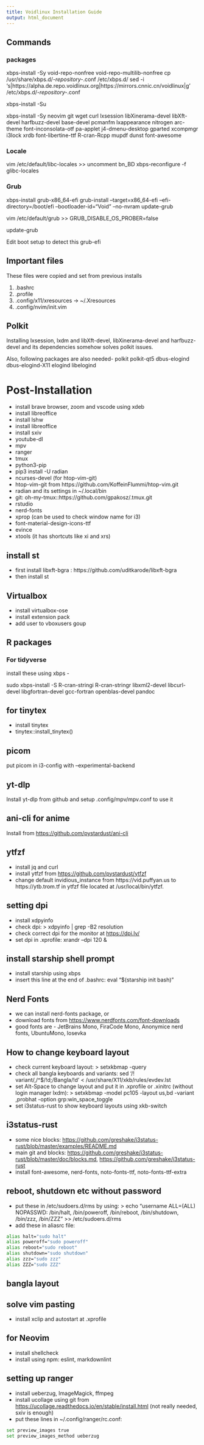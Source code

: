 ```yaml
---
title: Voidlinux Installation Guide
output: html_document
---
```


## Commands

### packages
xbps-install -Sy void-repo-nonfree void-repo-multilib-nonfree
cp /usr/share/xbps.d/*-repository-*.conf /etc/xbps.d/
sed -i 's|https://alpha.de.repo.voidlinux.org|https://mirrors.cnnic.cn/voidlinux|g' /etc/xbps.d/*-repository-*.conf

xbps-install -Su

xbps-install -Sy neovim git wget curl lxsession libXinerama-devel libXft-devel harfbuzz-devel base-devel pcmanfm lxappearance nitrogen arc-theme font-inconsolata-otf pa-applet j4-dmenu-desktop gparted xcompmgr i3lock xrdb font-libertine-ttf R-cran-Rcpp mupdf dunst font-awesome

### Locale
vim /etc/default/libc-locales >> uncomment bn_BD
xbps-reconfigure -f glibc-locales

### Grub
xbps-install grub-x86_64-efi
grub-install --target=x86_64-efi --efi-directory=/boot/efi --bootloader-id="Void" --no-nvram
update-grub

vim /etc/default/grub
>> GRUB_DISABLE_OS_PROBER=false

update-grub

Edit boot setup to detect this grub-efi



## Important files
These files were copied and set from previous installs

1. .bashrc
2. .profile
3. .config/x11/xresources -> ~/.Xresources
4. .config/nvim/init.vim


## Polkit

Installing lxsession, lxdm and libXft-devel, libXinerama-devel and harfbuzz-devel and its dependencies somehow solves polkit issues.

Also, following packages are also needed- polkit polkit-qt5 dbus-elogind dbus-elogind-X11 elogind libelogind

# Post-Installation

* install brave browser, zoom and vscode  using xdeb
* install libreoffice
* install lshw
* install libreoffice
* install sxiv
* youtube-dl
* mpv
* ranger
* tmux
* python3-pip
* pip3 install -U radian
* ncurses-devel (for htop-vim-git)
* htop-vim-git from https://github.com/KoffeinFlummi/htop-vim.git
* radian and its settings in ~/.local/bin
* git: oh-my-tmux::https://github.com/gpakosz/.tmux.git
* rstudio
* nerd-fonts
* xprop (can be used to check window name for i3)
* font-material-design-icons-ttf
* evince
* xtools (it has shortcuts like xi and xrs)

## install st

* first install libxft-bgra : https://github.com/uditkarode/libxft-bgra
* then install st

## Virtualbox

* install virtualbox-ose
* install extension pack
* add user to vboxusers goup

## R packages

### For tidyverse

install these using xbps -

sudo xbps-install -S R-cran-stringi R-cran-stringr libxml2-devel libcurl-devel libgfortran-devel gcc-fortran openblas-devel pandoc


## for tinytex
* install tinytex
* tinytex::install_tinytex()

## picom

put picom in i3-config with --experimental-backend


## yt-dlp

Install yt-dlp from github and setup .config/mpv/mpv.conf to use it

## ani-cli for anime

Install from <https://github.com/pystardust/ani-cli>

## ytfzf

* install jq and curl 
* install ytfzf from <https://github.com/pystardust/ytfzf>
* change default invidious_instance from https://vid.puffyan.us to https://ytb.trom.tf in ytfzf file located at /usr/local/bin/ytfzf.


## setting dpi

* install xdpyinfo
* check dpi: > xdpyinfo | grep -B2 resolution
* check correct dpi for the monitor at <https://dpi.lv/>
* set dpi in .xprofile: xrandr --dpi 120 &

## install starship shell prompt

* install starship using xbps 
* insert this line at the end of .bashrc: eval "$(starship init bash)"

## Nerd Fonts

* we can install nerd-fonts package, or 
* download fonts from <https://www.nerdfonts.com/font-downloads>
* good fonts are - JetBrains Mono, FiraCode Mono, Anonymice nerd fonts, UbuntuMono, losevka


## How to change keyboard layout

* check current keyboard layout: > setxkbmap -query
* check all bangla keyboards and variants: sed '/! variant/,/^$/!d;/Bangla/!d' < /usr/share/X11/xkb/rules/evdev.lst
* set Alt-Space to change layout and put it in .xprofile or .xinitrc (without login manager lxdm): >  setxkbmap -model pc105 -layout us,bd -variant ,probhat -option grp:win_space_toggle 
* set i3status-rust to show keyboard layouts using xkb-switch

## i3status-rust

* some nice blocks: <https://github.com/greshake/i3status-rust/blob/master/examples/README.md>
* main git and blocks: <https://github.com/greshake/i3status-rust/blob/master/doc/blocks.md>, <https://github.com/greshake/i3status-rust>
* install font-awesome, nerd-fonts, noto-fonts-ttf, noto-fonts-ttf-extra

## reboot, shutdown etc without password

* put these in /etc/sudoers.d/rms by using:
> echo "username ALL=(ALL) NOPASSWD:  /bin/halt,  /bin/poweroff,  /bin/reboot,  /bin/shutdown,  /bin/zzz,  /bin/ZZZ" >> /etc/sudoers.d/rms 
* add these in aliasrc file:
```bash
alias halt="sudo halt"
alias poweroff="sudo poweroff"
alias reboot="sudo reboot"
alias shutdown="sudo shutdown"
alias zzz="sudo zzz"
alias ZZZ="sudo ZZZ"
```


## bangla layout 

## solve vim pasting

* install xclip and autostart at .xprofile 

## for Neovim

* install shellcheck
* install using npm: eslint, markdownlint

## setting up ranger

* install ueberzug, ImageMagick, ffmpeg
* install ucollage using git from <https://ucollage.readthedocs.io/en/stable/install.html> (not really needed, sxiv is enough)
* put these lines in ~/.config/ranger/rc.conf:
```bash
set preview_images true
set preview_images_method ueberzug
```


